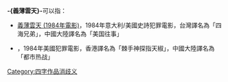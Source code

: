 '''-{義薄雲天}-'''可以指：
* [[義薄雲天_(1984年電影)|義薄雲天 (1984年電影)]]，1984年意大利/美國史詩犯罪電影，台灣譯名為「四海兄弟」，中國大陸譯名為「美国往事」
* {{link-en|義薄雲天 (1984年12月電影)|City Heat}}，1984年美國犯罪電影，香港譯名為「棘手神探指天椒」，中國大陸譯名為「都市热战」
{{消歧义}}
[[Category:四字作品消歧义|Category:四字作品消歧义]]